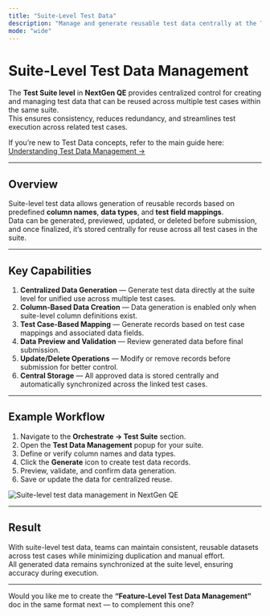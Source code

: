 ```yaml
---
title: "Suite-Level Test Data"
description: "Manage and generate reusable test data centrally at the Test Suite level in NextGen QE."
mode: "wide"
---
```


# Suite-Level Test Data Management

The **Test Suite level** in **NextGen QE** provides centralized control for creating and managing test data that can be reused across multiple test cases within the same suite.  
This ensures consistency, reduces redundancy, and streamlines test execution across related test cases.

If you’re new to Test Data concepts, refer to the main guide here:  
[Understanding Test Data Management →](/web-testing/test-data)

---

## Overview

Suite-level test data allows generation of reusable records based on predefined **column names**, **data types**, and **test field mappings**.  
Data can be generated, previewed, updated, or deleted before submission, and once finalized, it’s stored centrally for reuse across all test cases in the suite.

---

## Key Capabilities

1. **Centralized Data Generation** — Generate test data directly at the suite level for unified use across multiple test cases.  
2. **Column-Based Data Creation** — Data generation is enabled only when suite-level column definitions exist.  
3. **Test Case-Based Mapping** — Generate records based on test case mappings and associated data fields.  
4. **Data Preview and Validation** — Review generated data before final submission.  
5. **Update/Delete Operations** — Modify or remove records before submission for better control.  
6. **Central Storage** — All approved data is stored centrally and automatically synchronized across the linked test cases.

---

## Example Workflow

1. Navigate to the **Orchestrate → Test Suite** section.  
2. Open the **Test Data Management** popup for your suite.  
3. Define or verify column names and data types.  
4. Click the **Generate** icon to create test data records.  
5. Preview, validate, and confirm data generation.  
6. Save or update the data for centralized reuse.

<img src="/web-testing/imgs/testdata-suite.png" alt="Suite-level test data management in NextGen QE" />

---

## Result

With suite-level test data, teams can maintain consistent, reusable datasets across test cases while minimizing duplication and manual effort.  
All generated data remains synchronized at the suite level, ensuring accuracy during execution.

---

Would you like me to create the **“Feature-Level Test Data Management”** doc in the same format next — to complement this one?
